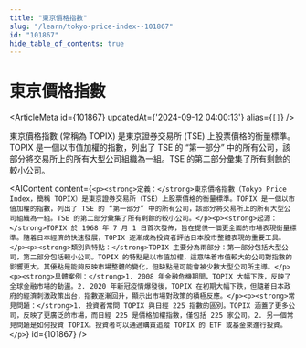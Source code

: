 ```yaml
---
title: "東京價格指數"
slug: "/learn/tokyo-price-index--101867"
id: "101867"
hide_table_of_contents: true
---
```



# 東京價格指數

<ArticleMeta id={101867} updatedAt={'2024-09-12 04:00:13'} alias={`[]`} />
<div className='border-solid border-b border-t-0 my-4 border-[var(--ifm-color-gray-300)]' />

東京價格指數 (常稱為 TOPIX) 是東京證券交易所 (TSE) 上股票價格的衡量標準。TOPIX 是一個以市值加權的指數，列出了 TSE 的 “第一部分” 中的所有公司，該部分將交易所上的所有大型公司組織為一組。TSE 的第二部分彙集了所有剩餘的較小公司。

<AIContent content={`<p><strong>定義：</strong>東京價格指數（Tokyo Price Index，簡稱 TOPIX）是東京證券交易所（TSE）上股票價格的衡量標準。TOPIX 是一個以市值加權的指數，列出了 TSE 的 “第一部分” 中的所有公司，該部分將交易所上的所有大型公司組織為一組。TSE 的第二部分彙集了所有剩餘的較小公司。</p><p><strong>起源：</strong>TOPIX 於 1968 年 7 月 1 日首次發佈，旨在提供一個更全面的市場表現衡量標準。隨着日本經濟的快速發展，TOPIX 逐漸成為投資者評估日本股市整體表現的重要工具。</p><p><strong>類別與特點：</strong>TOPIX 主要分為兩部分：第一部分包括大型公司，第二部分包括較小公司。TOPIX 的特點是以市值加權，這意味着市值較大的公司對指數的影響更大。其優點是能夠反映市場整體的變化，但缺點是可能會被少數大型公司所主導。</p><p><strong>具體案例：</strong>1. 2008 年金融危機期間，TOPIX 大幅下跌，反映了全球金融市場的動盪。2. 2020 年新冠疫情爆發後，TOPIX 在初期大幅下跌，但隨着日本政府的經濟刺激政策出台，指數逐漸回升，顯示出市場對政策的積極反應。</p><p><strong>常見問題：</strong>1. 投資者常問 TOPIX 與日經 225 指數的區別。TOPIX 涵蓋了更多公司，反映了更廣泛的市場，而日經 225 是價格加權指數，僅包括 225 家公司。2. 另一個常見問題是如何投資 TOPIX。投資者可以通過購買追蹤 TOPIX 的 ETF 或基金來進行投資。</p>`} id={101867} />
